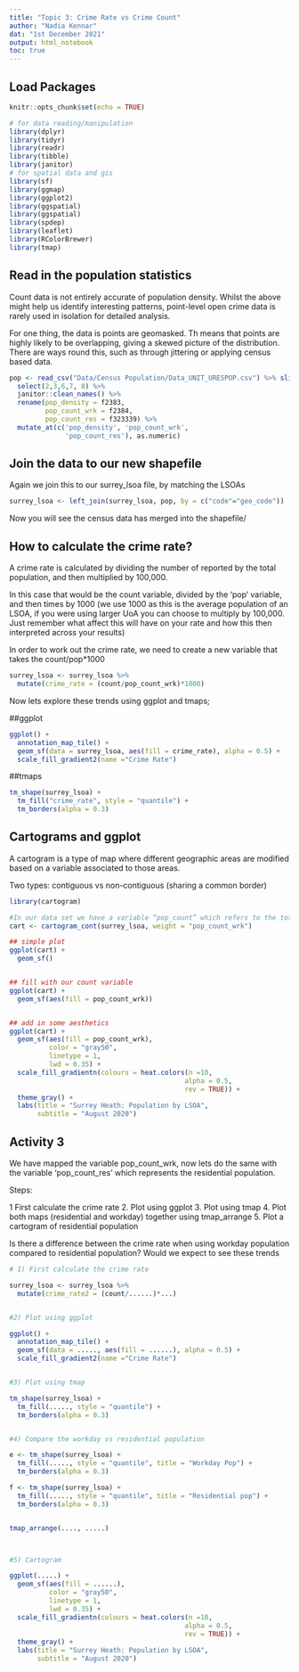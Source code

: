```yaml
---
title: "Topic 3: Crime Rate vs Crime Count"
author: "Nadia Kennar"
dat: "1st December 2021"
output: html_notebook
toc: true
---
```


## Load Packages

```r
knitr::opts_chunk$set(echo = TRUE)

# for data reading/manipulation 
library(dplyr)
library(tidyr)
library(readr)
library(tibble)
library(janitor)
# for spatial data and gis
library(sf)
library(ggmap)
library(ggplot2)
library(ggspatial)
library(ggspatial)
library(spdep)
library(leaflet) 
library(RColorBrewer)
library(tmap)

```



## Read in the population statistics

Count data is not entirely accurate of population density. Whilst the above might help us identify interesting patterns, point-level open crime data is rarely used in isolation for detailed analysis. 

For one thing, the data is points are geomasked. Th means that points are highly likely to be overlapping, giving a skewed picture of the distribution. There are ways round this, such as through jittering or applying census based data.


```r
pop <- read_csv("Data/Census Population/Data_UNIT_URESPOP.csv") %>% slice(3:57) %>% 
  select(2,3,6,7, 8) %>%
  janitor::clean_names() %>%
  rename(pop_density = f2383, 
         pop_count_wrk = f2384, 
         pop_count_res = f323339) %>% 
  mutate_at(c('pop_density', 'pop_count_wrk',
              'pop_count_res'), as.numeric)
```


## Join the data to our new shapefile

Again we join this to our surrey_lsoa file, by matching the LSOAs

```r
surrey_lsoa <- left_join(surrey_lsoa, pop, by = c("code"="geo_code"))

```

Now you will see the census data has merged into the shapefile/ 


## How to calculate the crime rate?

A crime rate is calculated by dividing the number of reported by the total population, and then multiplied by 100,000. 

In this case that would be the count variable, divided by the 'pop' variable, and then times by 1000 (we use 1000 as this is the average population of an LSOA, if you were using larger UoA you can choose to multiply by 100,000. Just remember what affect this will have on your rate and how this then interpreted across your results)

In order to work out the crime rate, we need to create a new variable that takes the count/pop*1000


```r
surrey_lsoa <- surrey_lsoa %>% 
  mutate(crime_rate = (count/pop_count_wrk)*1000)

```


Now lets explore these trends using ggplot and tmaps;

##ggplot

```r
ggplot() + 
  annotation_map_tile() + 
  geom_sf(data = surrey_lsoa, aes(fill = crime_rate), alpha = 0.5) + 
  scale_fill_gradient2(name ="Crime Rate")
```



##tmaps 

```r
tm_shape(surrey_lsoa) + 
  tm_fill("crime_rate", style = "quantile") + 
  tm_borders(alpha = 0.3)
```




## Cartograms and ggplot

A cartogram is a type of map where different geographic areas are modified based on a variable associated to those areas. 

Two types: contiguous vs non-contiguous (sharing a common border) 


```r
library(cartogram)

#In our data set we have a variable “pop_count” which refers to the total number of people in our LSOA 
cart <- cartogram_cont(surrey_lsoa, weight = "pop_count_wrk")   

## simple plot 
ggplot(cart) + 
  geom_sf()


## fill with our count variable 
ggplot(cart) + 
  geom_sf(aes(fill = pop_count_wrk))


## add in some aesthetics 
ggplot(cart) + 
  geom_sf(aes(fill = pop_count_wrk), 
          color = "gray50", 
          linetype = 1, 
          lwd = 0.35) + 
  scale_fill_gradientn(colours = heat.colors(n =10, 
                                            alpha = 0.5, 
                                            rev = TRUE)) + 
  theme_gray() + 
  labs(title = "Surrey Heath: Population by LSOA", 
       subtitle = "August 2020")
```







## Activity 3

We have mapped the variable pop_count_wrk, now lets do the same with the variable 'pop_count_res' which represents the residential population. 


Steps: 

1  First calculate the crime rate 
2. Plot using ggplot 
3. Plot using tmap 
4. Plot both maps (residential and workday) together using tmap_arrange 
5. Plot a cartogram of residential population

Is there a difference between the crime rate when using workday population compared to residential population? Would we expect to see these trends


```r

# 1) First calculate the crime rate 

surrey_lsoa <- surrey_lsoa %>% 
  mutate(crime_rate2 = (count/......)*...)


#2) Plot using ggplot 

ggplot() + 
  annotation_map_tile() + 
  geom_sf(data = ....., aes(fill = ......), alpha = 0.5) + 
  scale_fill_gradient2(name ="Crime Rate")


#3) Plot using tmap 

tm_shape(surrey_lsoa) + 
  tm_fill(....., style = "quantile") + 
  tm_borders(alpha = 0.3)


#4) Compare the workday vs residential population 

e <- tm_shape(surrey_lsoa) + 
  tm_fill(....., style = "quantile", title = "Workday Pop") + 
  tm_borders(alpha = 0.3)

f <- tm_shape(surrey_lsoa) + 
  tm_fill(....., style = "quantile", title = "Residential pop") + 
  tm_borders(alpha = 0.3)


tmap_arrange(...., .....)



#5) Cartogram

ggplot(.....) + 
  geom_sf(aes(fill = ......), 
          color = "gray50", 
          linetype = 1, 
          lwd = 0.35) + 
  scale_fill_gradientn(colours = heat.colors(n =10, 
                                            alpha = 0.5, 
                                            rev = TRUE)) + 
  theme_gray() + 
  labs(title = "Surrey Heath: Population by LSOA", 
       subtitle = "August 2020")

```
 












